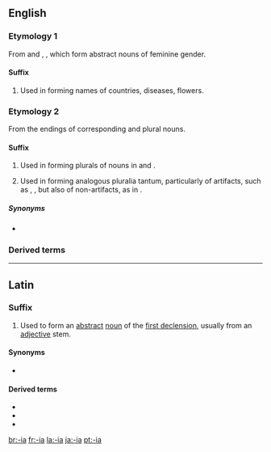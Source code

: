 {{also|ia|IA|ía|iå|i-a|-ía}}
==English==

===Etymology 1===
From {{etyl|la}} {{term|-ia|lang=la}} and {{etyl|grc}} {{term|-ια|sc=polytonic}}, {{term|-εια|sc=polytonic|tr=-ia}}, which form abstract nouns of feminine gender.

====Suffix====
{{infl|en|suffix|cat=suffixes|sort=ia}}

# Used in forming names of countries, diseases, flowers.

===Etymology 2===
From the endings of corresponding {{etyl|la}} and {{etyl|grc}} plural nouns.

====Suffix====
{{infl|en|suffix|cat=suffixes|sort=ia}}

# Used in forming plurals of nouns in {{term|-ium}} and {{term|-ion}}.
# {{rfv-sense}} Used in forming analogous pluralia tantum, particularly of artifacts, such as {{term|paraphernalia}}, {{term|militaria}}, but also of non-artifacts, as in {{term|Mammalia}}.

=====Synonyms=====
* {{sense|collections of things}} {{l|en|-ana}}

===Derived terms===
{{suffixsee|English}}

----

==Latin==

===Suffix===
{{infl|la|suffix|head=-ia|sort=ia}}

# Used to form an [[abstract]] [[noun]] of the [[Appendix:Latin first declension|first declension]], usually from an [[adjective]] stem.

====Synonyms====
* {{l|la|-ies|-iēs}}

====Derived terms====
* {{l|la|audacia|audācia}}
* {{l|la|infantia|īnfantia}}
* {{l|la|malevolentia}}

[[br:-ia]]
[[fr:-ia]]
[[la:-ia]]
[[ja:-ia]]
[[pt:-ia]]